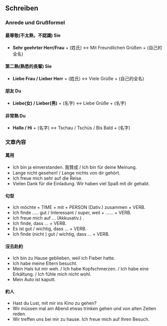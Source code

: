 
## Schreiben
### Anrede und Grußformel
#### 最尊敬(不太熟，不認識) Sie
* **Sehr geehrter Herr/Frau** + (姓氏) <->  Mit Freundlichen Grüßen + (自己的全名)
   
#### 第二熟(熟悉的長輩) Sie
* **Liebe Frau / Lieber Herr** + (姓氏) <-> Viele Grüße + (自己的全名)
  
#### 朋友 Du
* **Liebe(女) / Lieber(男)** + (名字) <-> Liebe Grüße + (名字)
  
#### 非常熟 Du
* **Hallo / Hi** + (名字) <-> Tschau / Tschüs / Bis Bald + (名字)
  
### 文章內容
#### 萬用
* Ich bin ja einverstanden. 我贊成 / Ich bin für deine Meinung.
* Lange nicht gesehen! / Lange nichts von dir gehört.
* Ich freue mich sehr auf die Reise.
* Vielen Dank für die Einladung. Wir haben viel Spaß mit dir gehabt.


  
#### 句型
* Ich möchte + TIME + mit + PERSON (Dativ.) zusammen + VERB.
* Ich finde ..... gut / Interessant / super, weil + ...... + VERB.
* Ich freue mich auf ... (Akkusativ.) .
* Ich finde, dass ... + VERB.
* Es ist gut / wichtig, dass ... + VERB.
* Ich finde (nicht ) gut / wichtig, dass ... + VERB.

#### 沒去赴約
* Ich bin zu Hause geblieben, weil ich Fieber hatte.  
* Ich habe meine Eltern besucht.
* Mein Hals tut mir weh. / Ich habe Kopfschmerzen. / Ich habe eine Erkältung. / Ich fühle mich nicht wohl.
* Mein Auto ist kaputt.

  
#### 約人
* Hast du Lust, mit mir ins Kino zu gehen?
* Wir müssen mal am Abend etwas trinken gehen und von alten Zeiten reden.
* Wir treffen uns bei mir zu hause. Ich freue mich auf Ihren Besuch.
